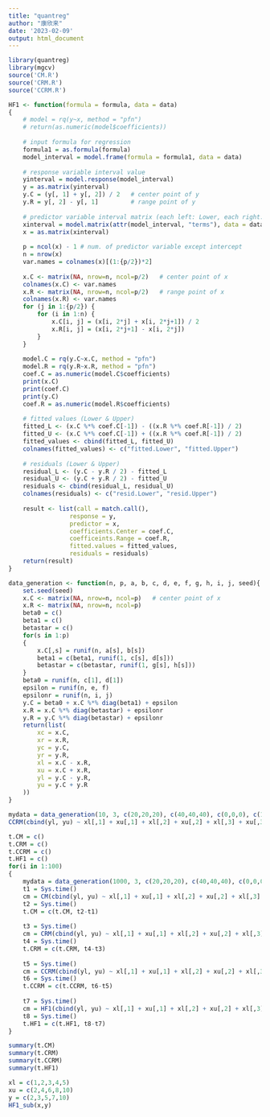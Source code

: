 ```yaml
---
title: "quantreg"
author: "康欣来"
date: '2023-02-09'
output: html_document
---
```


```r
library(quantreg)
library(mgcv)
source('CM.R')
source('CRM.R')
source('CCRM.R')
```

```r
HF1 <- function(formula = formula, data = data)
{
    # model = rq(y~x, method = "pfn")
    # return(as.numeric(model$coefficients))
    
    # input formula for regression
    formula1 = as.formula(formula)
    model_interval = model.frame(formula = formula1, data = data)
    
    # response variable interval value
    yinterval = model.response(model_interval)
    y = as.matrix(yinterval)
    y.C = (y[, 1] + y[, 2]) / 2   # center point of y
    y.R = y[, 2] - y[, 1]         # range point of y
    
    # predictor variable interval matrix (each left: Lower, each right: Upper)
    xinterval = model.matrix(attr(model_interval, "terms"), data = data)
    x = as.matrix(xinterval)
    
    p = ncol(x) - 1 # num. of predictor variable except intercept
    n = nrow(x)
    var.names = colnames(x)[(1:{p/2})*2]
    
    x.C <- matrix(NA, nrow=n, ncol=p/2)   # center point of x
    colnames(x.C) <- var.names
    x.R <- matrix(NA, nrow=n, ncol=p/2)   # range point of x
    colnames(x.R) <- var.names
    for (j in 1:{p/2}) {
        for (i in 1:n) {
            x.C[i, j] = (x[i, 2*j] + x[i, 2*j+1]) / 2
            x.R[i, j] = (x[i, 2*j+1] - x[i, 2*j])
        }
    }
    
    model.C = rq(y.C~x.C, method = "pfn")
    model.R = rq(y.R~x.R, method = "pfn")
    coef.C = as.numeric(model.C$coefficients)
    print(x.C)
    print(coef.C)
    print(y.C)
    coef.R = as.numeric(model.R$coefficients)
    
    # fitted values (Lower & Upper)
    fitted_L <- (x.C %*% coef.C[-1]) - ((x.R %*% coef.R[-1]) / 2)
    fitted_U <- (x.C %*% coef.C[-1]) + ((x.R %*% coef.R[-1]) / 2)
    fitted_values <- cbind(fitted_L, fitted_U)
    colnames(fitted_values) <- c("fitted.Lower", "fitted.Upper")
    
    # residuals (Lower & Upper)
    residual_L <- (y.C - y.R / 2) - fitted_L
    residual_U <- (y.C + y.R / 2) - fitted_U
    residuals <- cbind(residual_L, residual_U)
    colnames(residuals) <- c("resid.Lower", "resid.Upper")
    
    result <- list(call = match.call(),
                 response = y,
                 predictor = x,
                 coefficients.Center = coef.C,
                 coefficeints.Range = coef.R,
                 fitted.values = fitted_values,
                 residuals = residuals)
    return(result)
}
```

```r
data_generation <- function(n, p, a, b, c, d, e, f, g, h, i, j, seed){
    set.seed(seed)
    x.C <- matrix(NA, nrow=n, ncol=p)   # center point of x
    x.R <- matrix(NA, nrow=n, ncol=p)
    beta0 = c()
    beta1 = c()
    betastar = c()
    for(s in 1:p)
    {
        x.C[,s] = runif(n, a[s], b[s])
        beta1 = c(beta1, runif(1, c[s], d[s]))
        betastar = c(betastar, runif(1, g[s], h[s]))
    }
    beta0 = runif(n, c[1], d[1])
    epsilon = runif(n, e, f)
    epsilonr = runif(n, i, j)
    y.C = beta0 + x.C %*% diag(beta1) + epsilon
    x.R = x.C %*% diag(betastar) + epsilonr
    y.R = y.C %*% diag(betastar) + epsilonr
    return(list(
        xc = x.C,
        xr = x.R,
        yc = y.C,
        yr = y.R,
        xl = x.C - x.R,
        xu = x.C + x.R,
        yl = y.C - y.R,
        yu = y.C + y.R
    ))
}
```

```r
mydata = data_generation(10, 3, c(20,20,20), c(40,40,40), c(0,0,0), c(1,1,1), -20, 20, c(0,0,0), c(0.05,0.05,0.05), 10, 20, 0)
CCRM(cbind(yl, yu) ~ xl[,1] + xu[,1] + xl[,2] + xu[,2] + xl[,3] + xu[,3], data = mydata)
```

```r
t.CM = c()
t.CRM = c()
t.CCRM = c()
t.HF1 = c()
for(i in 1:100)
{
    mydata = data_generation(1000, 3, c(20,20,20), c(40,40,40), c(0,0,0), c(1,1,1), -20, 20, c(0,0,0), c(0.05,0.05,0.05), 10, 20, i)
    t1 = Sys.time()
    cm = CM(cbind(yl, yu) ~ xl[,1] + xu[,1] + xl[,2] + xu[,2] + xl[,3] + xu[,3], data = mydata)
    t2 = Sys.time()
    t.CM = c(t.CM, t2-t1)
    
    t3 = Sys.time()
    cm = CRM(cbind(yl, yu) ~ xl[,1] + xu[,1] + xl[,2] + xu[,2] + xl[,3] + xu[,3], data = mydata)
    t4 = Sys.time()
    t.CRM = c(t.CRM, t4-t3)
    
    t5 = Sys.time()
    cm = CCRM(cbind(yl, yu) ~ xl[,1] + xu[,1] + xl[,2] + xu[,2] + xl[,3] + xu[,3], data = mydata)
    t6 = Sys.time()
    t.CCRM = c(t.CCRM, t6-t5)
    
    t7 = Sys.time()
    cm = HF1(cbind(yl, yu) ~ xl[,1] + xu[,1] + xl[,2] + xu[,2] + xl[,3] + xu[,3], data = mydata)
    t8 = Sys.time()
    t.HF1 = c(t.HF1, t8-t7)
}
```

```r
summary(t.CM)
summary(t.CRM)
summary(t.CCRM)
summary(t.HF1)
```

```r
xl = c(1,2,3,4,5)
xu = c(2,4,6,8,10)
y = c(2,3,5,7,10)
HF1_sub(x,y)
```